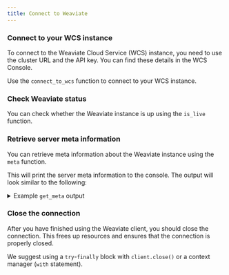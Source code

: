 ```yaml
---
title: Connect to Weaviate
---
```



### <i class="fa-solid fa-code"></i> Connect to your WCS instance

To connect to the Weaviate Cloud Service (WCS) instance, you need to use the cluster URL and the API key. You can find these details in the WCS Console.

Use the `connect_to_wcs` function to connect to your WCS instance.

<FilteredTextBlock
  text={PyCode}
  startMarker="# WCSInstantiation"
  endMarker="# END WCSInstantiation"
  language="py"
/>

### <i class="fa-solid fa-code"></i> Check Weaviate status

You can check whether the Weaviate instance is up using the `is_live` function.

<FilteredTextBlock
  text={PyCode}
  startMarker="# PollLiveness"
  endMarker="# END PollLiveness"
  language="py"
/>

### <i class="fa-solid fa-code"></i> Retrieve server meta information

You can retrieve meta information about the Weaviate instance using the `meta` function.

<FilteredTextBlock
  text={PyCode}
  startMarker="# GetMeta"
  endMarker="# END GetMeta"
  language="py"
/>

This will print the server meta information to the console. The output will look similar to the following:

<details>
  <summary>Example <code>get_meta</code> output</summary>

<FilteredTextBlock
  text={PyCode}
  startMarker="# OutputGetMeta"
  endMarker="# END OutputGetMeta"
  language="py"
/>
</details>


### <i class="fa-solid fa-code"></i> Close the connection

After you have finished using the Weaviate client, you should close the connection. This frees up resources and ensures that the connection is properly closed.

We suggest using a `try`-`finally` block with `client.close()` or a context manager (`with` statement).

<Tabs groupId="languages">
  <TabItem value="try" label="Try/Finally">
    <FilteredTextBlock
      text={PyCode}
      startMarker="# TryFinallyCloseDemo"
      endMarker="# END TryFinallyCloseDemo"
      language="py"
    />
  </TabItem>
  <TabItem value="context" label="Context manager">
    <FilteredTextBlock
      text={PyCode}
      startMarker="# ContextManagerCloseDemo"
      endMarker="# END ContextManagerCloseDemo"
      language="py"
    />
  </TabItem>
</Tabs>


<GiscusDocComment />
